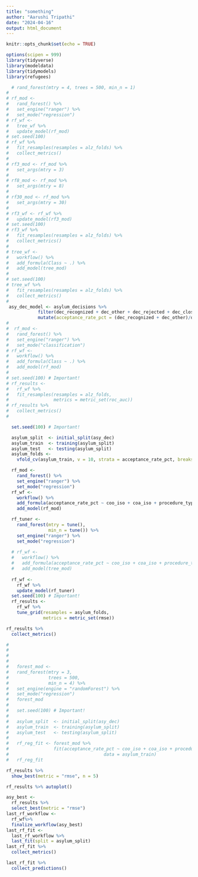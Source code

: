 ```yaml
---
title: "something"
author: "Aarushi Tripathi"
date: "2024-04-16"
output: html_document
---
```


```r
knitr::opts_chunk$set(echo = TRUE)

options(scipen = 999)
library(tidyverse)
library(modeldata)
library(tidymodels)
library(refugees)

```



```r
  # rand_forest(mtry = 4, trees = 500, min_n = 1)
# 
# rf_mod <-
#   rand_forest() %>% 
#   set_engine("ranger") %>% 
#   set_mode("regression")
# rf_wf <-
#   tree_wf %>% 
#   update_model(rf_mod)
# set.seed(100)
# rf_wf %>% 
#   fit_resamples(resamples = alz_folds) %>% 
#   collect_metrics()
# 
# rf3_mod <- rf_mod %>% 
#   set_args(mtry = 3) 
# 
# rf8_mod <- rf_mod %>% 
#   set_args(mtry = 8) 
# 
# rf30_mod <- rf_mod %>% 
#   set_args(mtry = 30) 
# 
# rf3_wf <- rf_wf %>% 
#   update_model(rf3_mod)
# set.seed(100)
# rf3_wf %>% 
#   fit_resamples(resamples = alz_folds) %>% 
#   collect_metrics()
# 
# tree_wf <-
#   workflow() %>% 
#   add_formula(Class ~ .) %>% 
#   add_model(tree_mod)
# 
# set.seed(100)
# tree_wf %>% 
#   fit_resamples(resamples = alz_folds) %>% 
#   collect_metrics()
# 
 asy_dec_model <- asylum_decisions %>%
            filter(dec_recognized + dec_other + dec_rejected + dec_closed == dec_total) %>%
            mutate(acceptance_rate_pct = (dec_recognized + dec_other)/dec_total)
#  
#  rf_mod <- 
#   rand_forest() %>% 
#   set_engine("ranger") %>% 
#   set_mode("classification")
# rf_wf <-
#   workflow() %>% 
#   add_formula(Class ~ .) %>% 
#   add_model(rf_mod)
# 
# set.seed(100) # Important!
# rf_results <-
#   rf_wf %>% 
#   fit_resamples(resamples = alz_folds,
#                 metrics = metric_set(roc_auc))
# rf_results %>% 
#   collect_metrics()
# 

  set.seed(100) # Important!

  asylum_split  <- initial_split(asy_dec)
  asylum_train  <- training(asylum_split)
  asylum_test   <- testing(asylum_split)
  asylum_folds <- 
    vfold_cv(asylum_train, v = 10, strata = acceptance_rate_pct, breaks = 5)

  rf_mod <-
    rand_forest() %>%
    set_engine("ranger") %>%
    set_mode("regression")
  rf_wf <-
    workflow() %>% 
    add_formula(acceptance_rate_pct ~ coo_iso + coa_iso + procedure_type + dec_level + dec_pc) %>% 
    add_model(rf_mod)

  rf_tuner <-
    rand_forest(mtry = tune(),
                min_n = tune()) %>%
    set_engine("ranger") %>%
    set_mode("regression")
  
  # rf_wf <-
  #   workflow() %>%
  #   add_formula(acceptance_rate_pct ~ coo_iso + coa_iso + procedure_type + dec_level + dec_pc) %>%
  #   add_model(tree_mod)
  
  rf_wf <-
    rf_wf %>%
    update_model(rf_tuner)
  set.seed(100) # Important!
  rf_results <-
    rf_wf %>%
    tune_grid(resamples = asylum_folds,
              metrics = metric_set(rmse))

rf_results %>%
  collect_metrics()

# 
# 
# 
# 
#   forest_mod <- 
#   rand_forest(mtry = 3,
#               trees = 500,
#               min_n = 4) %>% 
#   set_engine(engine = "randomForest") %>% 
#   set_mode("regression")
#   forest_mod
#   
#   set.seed(100) # Important!
# 
#   asylum_split  <- initial_split(asy_dec)
#   asylum_train  <- training(asylum_split)
#   asylum_test   <- testing(asylum_split)
#   
#   rf_reg_fit <- forest_mod %>% 
#                 fit(acceptance_rate_pct ~ coo_iso + coa_iso + procedure_type + dec_level + dec_pc, 
#                                    data = asylum_train)
#   rf_reg_fit
```


```r
rf_results %>% 
  show_best(metric = "rmse", n = 5)

```
```r
rf_results %>% autoplot()

```
```r
asy_best <-
  rf_results %>% 
  select_best(metric = "rmse")
last_rf_workflow <- 
  rf_wf%>%
  finalize_workflow(asy_best) 
last_rf_fit <-
  last_rf_workflow %>% 
  last_fit(split = asylum_split)
last_rf_fit %>% 
  collect_metrics()

```

```r
last_rf_fit %>% 
  collect_predictions()

```

